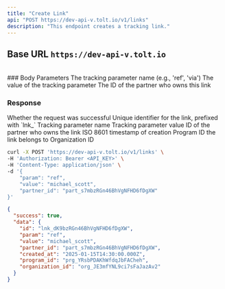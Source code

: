 ```yaml
---
title: "Create Link"
api: "POST https://dev-api-v.tolt.io/v1/links"
description: "This endpoint creates a tracking link."
---
```


## Base URL `https://dev-api-v.tolt.io`

<br />
### Body Parameters

<ParamField body="param*" type="string">
  The tracking parameter name (e.g., 'ref', 'via')
</ParamField>

<ParamField body="value*" type="string">
  The value of the tracking parameter
</ParamField>

<ParamField body="partner_id*" type="string">
  The ID of the partner who owns this link
</ParamField>

### Response

<ResponseField name="success" type="boolean">
  Whether the request was successful
</ResponseField>

<ResponseField name="data" type="object">
  <Expandable title="properties" defaultOpen={true}>
    <ResponseField name="id" type="string">
      Unique identifier for the link, prefixed with `lnk_`
    </ResponseField>
    <ResponseField name="param" type="string">
      Tracking parameter name
    </ResponseField>
    <ResponseField name="value" type="string">
      Tracking parameter value
    </ResponseField>
    <ResponseField name="partner_id" type="string">
      ID of the partner who owns the link
    </ResponseField>
    <ResponseField name="created_at" type="string">
      ISO 8601 timestamp of creation
    </ResponseField>
    <ResponseField name="program_id" type="string">
      Program ID the link belongs to
    </ResponseField>
    <ResponseField name="organization_id" type="string">
      Organization ID
    </ResponseField>
  </Expandable>
</ResponseField>

<RequestExample>

```bash cURL
curl -X POST 'https://dev-api-v.tolt.io/v1/links' \
-H 'Authorization: Bearer <API_KEY>' \
-H 'Content-Type: application/json' \
-d '{
    "param": "ref",
    "value": "michael_scott",
    "partner_id": "part_s7mbzRGn46BhVgNFHD6fDgXW"
}'
```

</RequestExample>

<ResponseExample>

```json Response
{
  "success": true,
  "data": {
    "id": "lnk_dK9bzRGn46BhVgNFHD6fDgXW",
    "param": "ref",
    "value": "michael_scott",
    "partner_id": "part_s7mbzRGn46BhVgNFHD6fDgXW",
    "created_at": "2025-01-15T14:30:00.000Z",
    "program_id": "prg_YRsbPDAKhWfdqJbFACheh",
    "organization_id": "org_JE3mfYNL9ci7sFaJazAv2"
  }
}
```

</ResponseExample>
